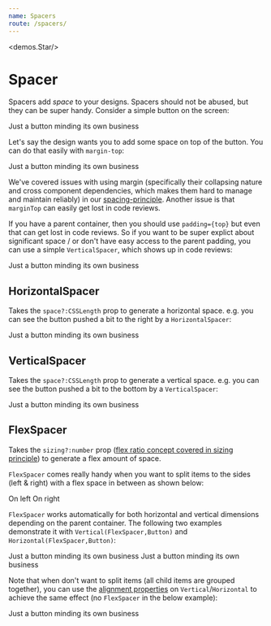```yaml
---
name: Spacers
route: /spacers/
---
```



<demos.Star/>

# Spacer

Spacers add *space* to your designs. Spacers should not be abused, but they can be super handy. Consider a simple button on the screen: 

<Playground>
  <demos.Button>
    Just a button minding its own business
  </demos.Button>
</Playground>  

Let's say the design wants you to add some space on top of the button. You can do that easily with `margin-top`: 

<Playground>
  <demos.Button style={{marginTop: '25px'}}>
    Just a button minding its own business
  </demos.Button>
</Playground>  

We've covered issues with using margin (specifically their collapsing nature and cross component dependencies, which makes them hard to manage and maintain reliably) in our [spacing-principle][principle-spacing]. Another issue is that `marginTop` can easily get lost in code reviews. 

If you have a parent container, then you should use `padding={top}` but even that can get lost in code reviews. So if you want to be super explict about significant space / or don't have easy access to the parent padding, you can use a simple `VerticalSpacer`, which shows up in code reviews:

<Playground>
  <VerticalSpacer space={25}/>
  <demos.Button>
    Just a button minding its own business
  </demos.Button>
</Playground>  

## HorizontalSpacer
Takes the `space?:CSSLength` prop to generate a horizontal space. e.g. you can see the button pushed a bit to the right by a `HorizontalSpacer`: 

<Playground>
  <HorizontalSpacer space={25}/>
  <demos.Button>
    Just a button minding its own business
  </demos.Button>
</Playground>  

## VerticalSpacer
Takes the `space?:CSSLength` prop to generate a vertical space. e.g. you can see the button pushed a bit to the bottom by a `VerticalSpacer`: 

<Playground>
  <VerticalSpacer space={25}/>
  <demos.Button>
    Just a button minding its own business
  </demos.Button>
</Playground>  

## FlexSpacer 
Takes the `sizing?:number` prop ([flex ratio concept covered in sizing principle][principle-sizing]) to generate a flex amount of space.

`FlexSpacer` comes really handy when you want to split items to the sides (left & right) with a flex space in between as shown below:

<Playground>
  <Horizontal>
    <demos.Button>
      On left
    </demos.Button>
    <FlexSpacer/>
    <demos.Button>
      On right
    </demos.Button>
  </Horizontal>
</Playground>

`FlexSpacer` works automatically for both horizontal and vertical dimensions depending on the parent container. The following two examples demonstrate it with `Vertical(FlexSpacer,Button)` and `Horizontal(FlexSpacer,Button)`: 

<Playground>
  <Vertical height={100}>
    <FlexSpacer/>
    <demos.Button>
      Just a button minding its own business
    </demos.Button>
  </Vertical>
</Playground>

<Playground>
  <Horizontal>
    <FlexSpacer/>
    <demos.Button>
      Just a button minding its own business
    </demos.Button>
  </Horizontal>
</Playground>

Note that when don't want to split items (all child items are grouped together), you can use the [alignment properties][common-types] on `Vertical`/`Horizontal` to achieve the same effect (no `FlexSpacer` in the below example):

<Playground>
  <Horizontal horizontalAlign='right'>
    <demos.Button>
      Just a button minding its own business
    </demos.Button>
  </Horizontal>
</Playground>

[common-types]:../common-types/
[principle-spacing]:../principle-spacing/
[principle-sizing]:../principle-sizing/
